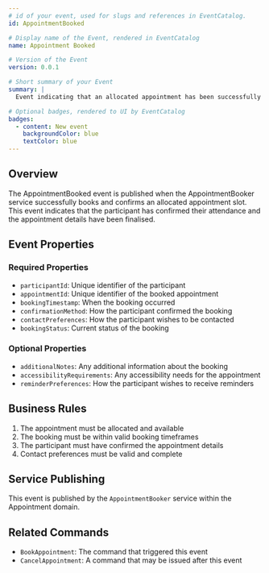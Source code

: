 ```yaml
---
# id of your event, used for slugs and references in EventCatalog.
id: AppointmentBooked

# Display name of the Event, rendered in EventCatalog
name: Appointment Booked

# Version of the Event
version: 0.0.1

# Short summary of your Event
summary: |
  Event indicating that an allocated appointment has been successfully booked and confirmed by a participant.

# Optional badges, rendered to UI by EventCatalog
badges:
  - content: New event
    backgroundColor: blue
    textColor: blue
---
```


## Overview

The AppointmentBooked event is published when the AppointmentBooker service successfully books and confirms an allocated appointment slot. This event indicates that the participant has confirmed their attendance and the appointment details have been finalised.

## Event Properties

### Required Properties

- `participantId`: Unique identifier of the participant
- `appointmentId`: Unique identifier of the booked appointment
- `bookingTimestamp`: When the booking occurred
- `confirmationMethod`: How the participant confirmed the booking
- `contactPreferences`: How the participant wishes to be contacted
- `bookingStatus`: Current status of the booking

### Optional Properties

- `additionalNotes`: Any additional information about the booking
- `accessibilityRequirements`: Any accessibility needs for the appointment
- `reminderPreferences`: How the participant wishes to receive reminders

## Business Rules

1. The appointment must be allocated and available
2. The booking must be within valid booking timeframes
3. The participant must have confirmed the appointment details
4. Contact preferences must be valid and complete

## Service Publishing

This event is published by the `AppointmentBooker` service within the Appointment domain.

## Related Commands

- `BookAppointment`: The command that triggered this event
- `CancelAppointment`: A command that may be issued after this event

<NodeGraph />

